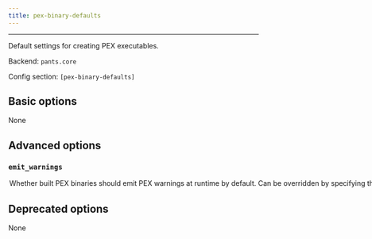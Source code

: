 ```yaml
---
title: pex-binary-defaults
---
```



---

Default settings for creating PEX executables.

Backend: <span className="color--primary">`pants.core`</span>

Config section: <span className="color--primary">`[pex-binary-defaults]`</span>

<span className={styles.options}>

## Basic options

None

## Advanced options

### `emit_warnings`

<Option
  cli_repr={`--[no-]pex-binary-defaults-emit-warnings`}
  env_repr='PANTS_PEX_BINARY_DEFAULTS_EMIT_WARNINGS'
  default_repr={`True`}
>

Whether built PEX binaries should emit PEX warnings at runtime by default.

Can be overridden by specifying the `emit_warnings` parameter of individual `pex_binary` targets

</Option>

## Deprecated options

None

</span>
